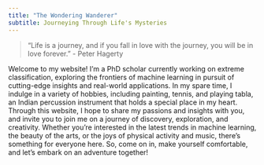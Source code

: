 ```yaml
---
title: "The Wondering Wanderer"
subtitle: Journeying Through Life's Mysteries
---
```


> "Life is a journey, and if you fall in love with the journey, you will be in love forever." - Peter Hagerty

Welcome to my website! I'm a PhD scholar currently working on extreme classification, exploring the frontiers of machine learning in pursuit of cutting-edge insights and real-world applications.
In my spare time, I indulge in a variety of hobbies, including painting, tennis, and playing tabla, an Indian percussion instrument that holds a special place in my heart.
Through this website, I hope to share my passions and insights with you, and invite you to join me on a journey of discovery, exploration, and creativity.
Whether you're interested in the latest trends in machine learning, the beauty of the arts, or the joys of physical activity and music, there's something for everyone here.
So, come on in, make yourself comfortable, and let's embark on an adventure together!

